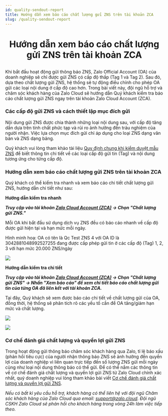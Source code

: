 ```yaml
---
id: quality-sendout-report
title: Hướng dẫn xem báo cáo chất lượng gửi ZNS trên tài khoản ZCA 
slug: /quality-sendout-report
---
```


# <p align="center">Hướng dẫn xem báo cáo chất lượng gửi ZNS trên tài khoản ZCA </p>

Khi bắt đầu hoạt động gửi thông báo ZNS, Zalo Official Account (OA) của doanh nghiệp sẽ chỉ được gửi ZNS có cấp độ thấp (Tag 1 và Tag 2). Sau đó, dựa theo chất lượng gửi ZNS, hệ thống sẽ tự động điều chỉnh cho phép OA gửi các loại nội dung ở cấp độ cao hơn. Trong bài viết này, đội ngũ hỗ trợ và chăm sóc khách hàng của Zalo Cloud sẽ hướng dẫn Quý khách kiểm tra báo cáo chất lượng gửi ZNS ngay trên tài khoản Zalo Cloud Account (ZCA).

### Các cấp độ gửi ZNS và cách thiết lập mục đích gửi

Nội dung gửi ZNS được chia thành những loại nội dung sau, với cấp độ tăng dần dựa trên tính chất phức tạp và rủi ro ảnh hưởng đến trảu nghiệm của người nhận. Việc lựa chọn mục đích gửi chỉ áp dụng cho loại ZNS dạng văn bản và ZNS dạng bảng.

Quý khách vui lòng tham khảo tài liệu [Quy định chung khi kiểm duyệt mẫu ZNS](https://zalo.cloud/news/quy-dinh-chung-khi-kiem-duyet-mau-tin-zns/baujzpyvjjrz7776m) để biết thông tin chi tiết về các loại cấp độ gửi tin (Tag) và nội dung tương ứng cho từng cấp độ.

### Hướng dẫn xem báo cáo chất lượng gửi ZNS trên tài khoản ZCA

Quý khách có thể kiểm tra nhanh và xem báo cáo chi tiết chất lượng gửi ZNS, hướng dẫn chi tiết như sau:

**Hướng dẫn kiểm tra nhanh**

***Truy cập vào tài khoản [Zalo Cloud Account (ZCA)](https://account.zalo.cloud/spending/overview) → Chọn "Chất lượng gửi ZNS."***

Mỗi OA khi bắt đầu sử dụng dịch vụ ZNS đều có báo cáo nhanh về cấp độ được gửi hiện tại và hạn mức mỗi ngày.

Hình minh hoạ: OA có tên là Qc Test ZNS 4 với OA ID là 3042881048992527255 đang được cấp phép gửi tin ở các cấp độ (Tag) 1, 2, 3 với hạn mức 20.000 ZNS/ngày

<p style={{textAlign: 'center'}}>
    <img src="https://stc-oa.zdn.vn/uploads/2024/09/05/24a4b4c50b390a14a7f5217d8c19c023.png" />
</p>

**Hướng dẫn kiểm tra chi tiết**

***Truy cập vào tài khoản [Zalo Cloud Account (ZCA)](https://account.zalo.cloud/spending/overview) → Chọn "Chất lượng gửi ZNS" → Nhấn "Xem báo cáo" để xem chi tiết báo cáo chất lượng gửi tin của từng OA đã liên kết với tài khoản ZCA.***

Tại đây, Quý khách sẽ xem được báo cáo chi tiết về chất lượng gửi của OA, đồng thời, hệ thống sẽ phân tích rõ các yếu tố cần để OA tăng/giảm hạn mức và chất lượng.

<p style={{textAlign: 'center'}}>
    <img src="https://stc-oa.zdn.vn/uploads/2024/09/05/52cebcf262eb69e1b9ea4de345b12ffb.png" />
</p>

<p style={{textAlign: 'center'}}>
    <img src="https://stc-oa.zdn.vn/uploads/2024/09/05/b34d71b6ae06776ea92fd76dada284b4.png" />
</p>

### Cơ chế đánh giá chất lượng và quyền lợi gửi ZNS

Trong hoạt động gửi thông báo chăm sóc khách hàng qua Zalo, tỉ lệ báo xấu (phản hồi tiêu cực) của người nhận thông báo ZNS sẽ ảnh hưởng đến quyền lợi của doanh nghiệp vì liên quan trực tiếp đến số lượng ZNS gửi mỗi ngày cũng như loại nội dung thông báo có thể gửi. Để có thể nắm các thông tin về cơ chế đánh giá chất lượng và quyền lợi gửi ZNS từ Zalo Cloud chính xác nhất, quý doanh nghiệp vui lòng tham khảo bài viết [Cơ chế đánh giá chất lượng và quyền lợi gửi ZNS](https://zalo.cloud/blog/co-che-danh-gia-chat-luong-va-quyen-loi-gui-zns/rzu6k97e8vkbnmereg).

*Nếu có bất kì yêu cầu hỗ trợ, khách hàng có thể liên hệ với đội ngũ Chăm sóc khách hàng của Zalo Cloud qua email: support@zalo.cloud. Đội ngũ CSKH Zalo Cloud sẽ phản hồi cho khách hàng trong vòng 24h làm việc tiếp theo.*



